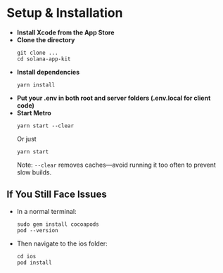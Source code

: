 # Setup & Installation

* **Install Xcode from the App Store**
* **Clone the directory**
  ```
  git clone ...
  cd solana-app-kit
  ```
* **Install dependencies**
  ```
  yarn install
  ```
* **Put your .env in both root and server folders (.env.local for client code)**
* **Start Metro**
  ```
  yarn start --clear
  ```
  Or just
  ```
  yarn start
  ```
  Note: `--clear` removes caches—avoid running it too often to prevent slow builds.

## If You Still Face Issues

* In a normal terminal:
  ```
  sudo gem install cocoapods
  pod --version
  ```
* Then navigate to the ios folder:
  ```
  cd ios
  pod install
  ```